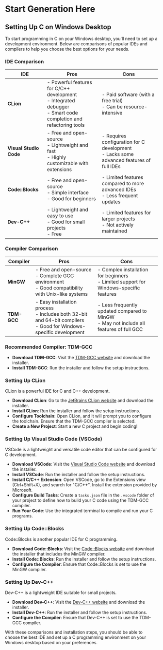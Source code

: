 # Start Generation Here

## Setting Up C on Windows Desktop

To start programming in C on your Windows desktop, you'll need to set up a development environment. Below are comparisons of popular IDEs and compilers to help you choose the best options for your needs.

### IDE Comparison

| IDE                    | Pros                                                                                                                  | Cons                                                                                       |
| ---------------------- | --------------------------------------------------------------------------------------------------------------------- | ------------------------------------------------------------------------------------------ |
| **CLion**              | - Powerful features for C/C++ development<br/>- Integrated debugger<br/>- Smart code completion and refactoring tools | - Paid software (with a free trial)<br/>- Can be resource-intensive                        |
| **Visual Studio Code** | - Free and open-source<br/>- Lightweight and fast<br/>- Highly customizable with extensions                           | - Requires configuration for C development<br/>- Lacks some advanced features of full IDEs |
| **Code::Blocks**       | - Free and open-source<br/>- Simple interface<br/>- Good for beginners                                                | - Limited features compared to more advanced IDEs<br/>- Less frequent updates              |
| **Dev-C++**            | - Lightweight and easy to use<br/>- Good for small projects<br/>- Free                                                | - Limited features for larger projects<br/>- Not actively maintained                       |

### Compiler Comparison

| Compiler    | Pros                                                                                                                    | Cons                                                                                       |
| ----------- | ----------------------------------------------------------------------------------------------------------------------- | ------------------------------------------------------------------------------------------ |
| **MinGW**   | - Free and open-source<br/>- Complete GCC environment<br/>- Good compatibility with Unix-like systems                   | - Complex installation for beginners<br/>- Limited support for Windows-specific features   |
| **TDM-GCC** | - Easy installation process<br/>- Includes both 32-bit and 64-bit compilers<br/>- Good for Windows-specific development | - Less frequently updated compared to MinGW<br/>- May not include all features of full GCC |

### Recommended Compiler: TDM-GCC

- **Download TDM-GCC**: Visit the [TDM-GCC website](http://tdm-gcc.tdragon.net/) and download the installer.
- **Install TDM-GCC**: Run the installer and follow the setup instructions.

### Setting Up CLion

CLion is a powerful IDE for C and C++ development.

- **Download CLion**: Go to the [JetBrains CLion website](https://www.jetbrains.com/clion/download/) and download the installer.
- **Install CLion**: Run the installer and follow the setup instructions.
- **Configure Toolchain**: Open CLion, and it will prompt you to configure the toolchain. Ensure that the TDM-GCC compiler is selected.
- **Create a New Project**: Start a new C project and begin coding!

### Setting Up Visual Studio Code (VSCode)

VSCode is a lightweight and versatile code editor that can be configured for C development.

- **Download VSCode**: Visit the [Visual Studio Code website](https://code.visualstudio.com/) and download the installer.
- **Install VSCode**: Run the installer and follow the setup instructions.
- **Install C/C++ Extension**: Open VSCode, go to the Extensions view (Ctrl+Shift+X), and search for "C/C++". Install the extension provided by Microsoft.
- **Configure Build Tasks**: Create a `tasks.json` file in the `.vscode` folder of your project to define how to build your C code using the TDM-GCC compiler.
- **Run Your Code**: Use the integrated terminal to compile and run your C programs.

### Setting Up Code::Blocks

Code::Blocks is another popular IDE for C programming.

- **Download Code::Blocks**: Visit the [Code::Blocks website](http://www.codeblocks.org/downloads/26) and download the installer that includes the MinGW compiler.
- **Install Code::Blocks**: Run the installer and follow the setup instructions.
- **Configure the Compiler**: Ensure that Code::Blocks is set to use the MinGW compiler.

### Setting Up Dev-C++

Dev-C++ is a lightweight IDE suitable for small projects.

- **Download Dev-C++**: Visit the [Dev-C++ website](https://sourceforge.net/projects/orwelldevcpp/) and download the installer.
- **Install Dev-C++**: Run the installer and follow the setup instructions.
- **Configure the Compiler**: Ensure that Dev-C++ is set to use the TDM-GCC compiler.

With these comparisons and installation steps, you should be able to choose the best IDE and set up a C programming environment on your Windows desktop based on your preferences.
